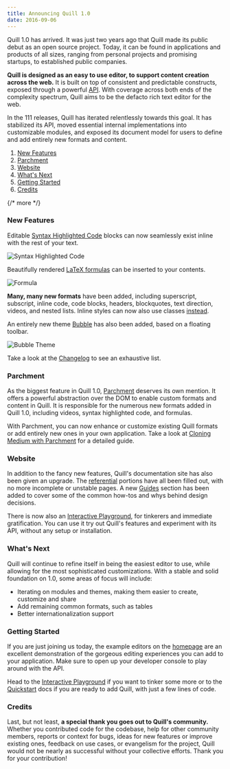 ```yaml
---
title: Announcing Quill 1.0
date: 2016-09-06
---
```


Quill 1.0 has arrived. It was just two years ago that Quill made its public debut as an open source project. Today, it can be found in applications and products of all sizes, ranging from personal projects and promising startups, to established public companies.

**Quill is designed as an easy to use editor, to support content creation across the web.** It is built on top of consistent and predictable constructs, exposed through a powerful [API](/docs/api/). With coverage across both ends of the complexity spectrum, Quill aims to be the defacto rich text editor for the web.

In the 111 releases, Quill has iterated relentlessly towards this goal. It has stabilized its API, moved essential internal implementations into customizable modules, and exposed its document model for users to define and add entirely new formats and content.

1. [New Features](/blog/announcing-quill-1-0/#new-features)
2. [Parchment](/blog/announcing-quill-1-0/#parchment)
3. [Website](/blog/announcing-quill-1-0/#website)
4. [What's Next](/blog/announcing-quill-1-0/#whats-next)
5. [Getting Started](/blog/announcing-quill-1-0/#getting-started)
6. [Credits](/blog/announcing-quill-1-0/#credits)

{/* more */}

### New Features

Editable [Syntax Highlighted Code](/docs/modules/syntax/) blocks can now seamlessly exist inline with the rest of your text.

![Syntax Highlighted Code](/assets/images/blog/syntax.png)

Beautifully rendered [LaTeX formulas](/docs/modules/formula/) can be inserted to your contents.

![Formula](/assets/images/blog/formula.png)

**Many, many new formats** have been added, including superscript, subscript, inline code, code blocks, headers, blockquotes, text direction, videos, and nested lists. Inline styles can now also use classes [instead](/playground/#class-vs-inline-style).

An entirely new theme [Bubble](/docs/themes/#bubble) has also been added, based on a floating toolbar.

![Bubble Theme](/assets/images/blog/bubble.png)

Take a look at the [Changelog](https://github.com/quilljs/quill/blob/develop/CHANGELOG.md) to see an exhaustive list.

### Parchment

As the biggest feature in Quill 1.0, [Parchment](https://github.com/quilljs/parchment/) deserves its own mention. It offers a powerful abstraction over the DOM to enable custom formats and content in Quill. It is responsible for the numerous new formats added in Quill 1.0, including videos, syntax highlighted code, and formulas.

With Parchment, you can now enhance or customize existing Quill formats or add entirely new ones in your own application. Take a look at [Cloning Medium with Parchment](/guides/cloning-medium-with-parchment/) for a detailed guide.

### Website

In addition to the fancy new features, Quill's documentation site has also been given an upgrade. The [referential](/docs/) portions have all been filled out, with no more incomplete or unstable pages. A new [Guides](/guides/) section has been added to cover some of the common how-tos and whys behind design decisions.

There is now also an [Interactive Playground](/playground/), for tinkerers and immediate gratification. You can use it try out Quill's features and experiment with its API, without any setup or installation.

### What's Next

Quill will continue to refine itself in being the easiest editor to use, while allowing for the most sophisticated customizations. With a stable and solid foundation on 1.0, some areas of focus will include:

- Iterating on modules and themes, making them easier to create, customize and share
- Add remaining common formats, such as tables
- Better internationalization support

### Getting Started

If you are just joining us today, the example editors on the [homepage](/) are an excellent demonstration of the gorgeous editing experiences you can add to your application. Make sure to open up your developer console to play around with the API.

Head to the [Interactive Playground](/playground/) if you want to tinker some more or to the [Quickstart](/docs/quickstart/) docs if you are ready to add Quill, with just a few lines of code.

### Credits

Last, but not least, **a special thank you goes out to Quill's community.** Whether you contributed code for the codebase, help for other community members, reports or context for bugs, ideas for new features or improve existing ones, feedback on use cases, or evangelism for the project, Quill would not be nearly as successful without your collective efforts. Thank you for your contribution!
